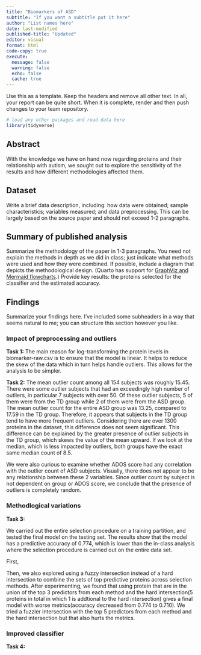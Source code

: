 ```yaml
---
title: "Biomarkers of ASD"
subtitle: "If you want a subtitle put it here"
author: "List names here"
date: last-modified
published-title: "Updated"
editor: visual
format: html
code-copy: true
execute:
  message: false
  warning: false
  echo: false
  cache: true
---
```


Use this as a template. Keep the headers and remove all other text. In all, your report can be quite short. When it is complete, render and then push changes to your team repository.

```r
# load any other packages and read data here
library(tidyverse)
```

## Abstract

With the knowledge we have on hand now regarding proteins and their relationship with autism, we sought out to explore the sensitivity of the results and how different methodologies affected them.

## Dataset

Write a brief data description, including: how data were obtained; sample characteristics; variables measured; and data preprocessing. This can be largely based on the source paper and should not exceed 1-2 paragraphs.

## Summary of published analysis

Summarize the methodology of the paper in 1-3 paragraphs. You need not explain the methods in depth as we did in class; just indicate what methods were used and how they were combined. If possible, include a diagram that depicts the methodological design. (Quarto has support for [GraphViz and Mermaid flowcharts](https://quarto.org/docs/authoring/diagrams.html).) Provide key results: the proteins selected for the classifier and the estimated accuracy.

## Findings

Summarize your findings here. I've included some subheaders in a way that seems natural to me; you can structure this section however you like.

### Impact of preprocessing and outliers

**Task 1:** The main reason for log-transforming the protein levels in biomarker-raw.csv is to ensure that the model is linear. It helps to reduce the skew of the data which in turn helps handle outliers. This allows for the analysis to be simpler.

**Task 2:** The mean outlier count among all 154 subjects was roughly 15.45. There were some outlier subjects that had an exceedingly high number of outliers, in particular 7 subjects with over 50. Of these outlier subjects, 5 of them were from the TD group while 2 of them were from the ASD group. The mean outlier count for the entire ASD group was 13.25, compared to 17.59 in the TD group. Therefore, it appears that subjects in the TD group tend to have more frequent outliers. Considering there are over 1300 proteins in the dataset, this difference does not seem significant. This difference can be explained by the greater presence of outlier subjects in the TD group, which skews the value of the mean upward. If we look at the median, which is less impacted by outliers, both groups have the exact same median count of 8.5.

We were also curious to examine whether ADOS score had any correlation with the outlier count of ASD subjects. Visually, there does not appear to be any relationship between these 2 variables. Since outlier count by subject is not dependent on group or ADOS score, we conclude that the presence of outliers is completely random.

### Methodlogical variations

**Task 3:**

We carried out the entire selection procedure on a training partition, and tested the final model on the testing set. The results show that the model has a predictive accuracy of 0.774, which is lower than the in-class analysis where the selection procedure is carried out on the entire data set.

First,

Then, we also explored using a fuzzy intersection instead of a hard intersection to combine the sets of top predictive proteins across selection methods. After experimenting, we found that using protein that are in the union of the top 3 predictors from each method and the hard intersection(5 proteins in total in which 1 is addtional to the hard intersection) gives a final model with worse metrics(accuracy decreased from 0.774 to 0.710). We tried a fuzzier intersection with the top 5 predictors from each method and the hard intersection but that also hurts the metrics.

### Improved classifier

**Task 4:**
